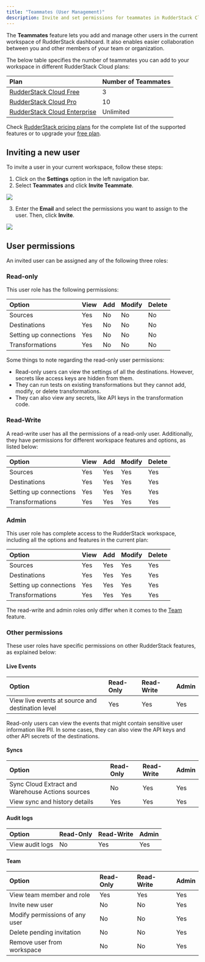 ```yaml
---
title: "Teammates (User Management)"
description: Invite and set permissions for teammates in RudderStack Cloud.
---
```


The **Teammates** feature lets you add and manage other users in the current workspace of RudderStack dashboard. It also enables easier collaboration between you and other members of your team or organization.

The below table specifies the number of teammates you can add to your workspace in different RudderStack Cloud plans:

| Plan                        | Number of Teammates |
| :------------------------------- | :---------------------- |
| [RudderStack Cloud Free](https://app.rudderstack.com/signup?type=freetrial)       | 3                       |
| [RudderStack Cloud Pro](https://www.rudderstack.com/pricing/)      | 10                      |
| [RudderStack Cloud Enterprise](https://www.rudderstack.com/pricing/) | Unlimited               |

<div class="successBlock">
Check <a href="https://rudderstack.com/pricing/">RudderStack pricing plans</a> for the complete list of the supported features or to upgrade your <a href="https://app.rudderstack.com/profile/billing">free plan</a>.
</div>

## Inviting a new user

To invite a user in your current workspace, follow these steps:

1. Click on the **Settings** option in the left navigation bar. 
2. Select **Teammates** and click **Invite Teammate**.

<img src="../assets/rs-cloud/invite-teammates.png" />

3. Enter the **Email** and select the permissions you want to assign to the user. Then, click **Invite**.

<img src="../assets/rs-cloud/teammate-details.png" />

## User permissions

An invited user can be assigned any of the following three roles:

### Read-only

This user role has the following permissions:

| Option       | View | Add | Modify | Delete |
| :----------- | :--- | :-- | :----- | :----- |
| <Link to="/sources/">Sources</Link>   | Yes  | No  | No     | No     |
| <Link to="/destinations/overview/">Destinations</Link> | Yes  | No  | No     | No     |
| Setting up connections     | Yes  | No  | No     | No     |
| <Link to="/features/transformations/">Transformations</Link> | Yes  | No  | No     | No     |

Some things to note regarding the read-only user permissions:
- Read-only users can view the settings of all the destinations. However, secrets like access keys are hidden from them.
- They can run tests on existing transformations but they cannot add, modify, or delete transformations.
- They can also view any secrets, like API keys in the transformation code.

### Read-Write

A read-write user has all the permissions of a read-only user. Additionally, they have permissions for different workspace features and options, as listed below:


| Option          | View | Add | Modify | Delete |
| :-------------- | :--- | :-- | :----- | :----- |
| <Link to="/sources/">Sources</Link>         | Yes  | Yes | Yes    | Yes    |
| <Link to="/destinations/overview/">Destinations</Link>    | Yes  | Yes | Yes    | Yes    |
| Setting up connections     | Yes  | Yes | Yes    | Yes    |
| <Link to="/features/transformations/">Transformations</Link> | Yes  | Yes | Yes    | Yes    |


### Admin

This user role has complete access to the RudderStack workspace, including all the options and features in the current plan:

| Option          | View | Add | Modify | Delete |
| :-------------- | :--- | :-- | :----- | :----- |
| <Link to="/sources/">Sources</Link>       | Yes  | Yes | Yes    | Yes    |
| <Link to="/destinations/overview/">Destinations</Link>    | Yes  | Yes | Yes    | Yes    |
| Setting up connections    | Yes  | Yes | Yes    | Yes    |
| <Link to="/features/transformations/">Transformations</Link> | Yes  | Yes | Yes    | Yes    |

<div class="infoBlock">
The read-write and admin roles only differ when it comes to the <a href="#team">Team</a> feature.
</div>

### Other permissions

These user roles have specific permissions on other RudderStack features, as explained below:

#### Live Events

| Option  | Read-Only | Read-Write | Admin |
| :-------| :---------| :----------| :------|
| View live events at source and destination level | Yes  | Yes | Yes  |

<div class="infoBlock">
Read-only users can view the events that might contain sensitive user information like PII. In some cases, they can also view the API keys and other API secrets of the destinations.
</div>

#### Syncs

| Option  | Read-Only | Read-Write | Admin |
| :-------| :---------| :----------| :------|
| Sync Cloud Extract and Warehouse Actions sources | No  | Yes | Yes  |
| View sync and history details | Yes  | Yes | Yes  |

#### Audit logs

| Option  | Read-Only | Read-Write | Admin |
| :-------| :---------| :----------| :------|
| View audit logs | No  | Yes | Yes  |

#### Team

| Option  | Read-Only | Read-Write | Admin |
| :-------| :---------| :----------| :------|
| View team member and role | Yes  | Yes | Yes  |
| Invite new user | No  | No | Yes  |
| Modify permissions of any user | No  | No | Yes  |
| Delete pending invitation | No  | No | Yes  |
| Remove user from workspace | No  | No | Yes  |


